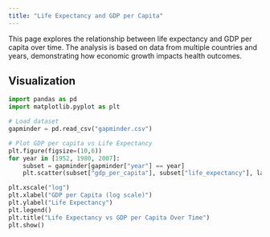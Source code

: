 ```yaml
---
title: "Life Expectancy and GDP per Capita"
---
```


This page explores the relationship between life expectancy and GDP per capita over time. The analysis is based on data from multiple countries and years, demonstrating how economic growth impacts health outcomes.

## Visualization

```python
import pandas as pd
import matplotlib.pyplot as plt

# Load dataset
gapminder = pd.read_csv("gapminder.csv")

# Plot GDP per capita vs Life Expectancy
plt.figure(figsize=(10,6))
for year in [1952, 1980, 2007]:
    subset = gapminder[gapminder["year"] == year]
    plt.scatter(subset["gdp_per_capita"], subset["life_expectancy"], label=f"Year {year}", alpha=0.7)

plt.xscale("log")
plt.xlabel("GDP per Capita (log scale)")
plt.ylabel("Life Expectancy")
plt.legend()
plt.title("Life Expectancy vs GDP per Capita Over Time")
plt.show()
```

